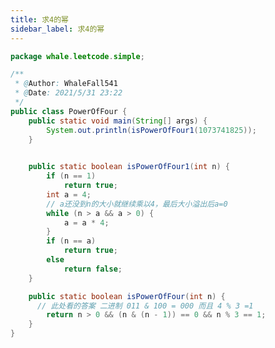 ```yaml
---
title: 求4的幂
sidebar_label: 求4的幂
---
```


```java
package whale.leetcode.simple;

/**
 * @Author: WhaleFall541
 * @Date: 2021/5/31 23:22
 */
public class PowerOfFour {
    public static void main(String[] args) {
        System.out.println(isPowerOfFour1(1073741825));
    }

    
    public static boolean isPowerOfFour1(int n) {
        if (n == 1)
            return true;
        int a = 4;
        // a还没到n的大小就继续乘以4，最后大小溢出后a=0
        while (n > a && a > 0) {
            a = a * 4;
        }
        if (n == a)
            return true;
        else
            return false;
    }

    public static boolean isPowerOfFour(int n) {
      // 此处看的答案 二进制 011 & 100 = 000 而且 4 % 3 =1
        return n > 0 && (n & (n - 1)) == 0 && n % 3 == 1;
    }
}
```


<TailProtocal />

